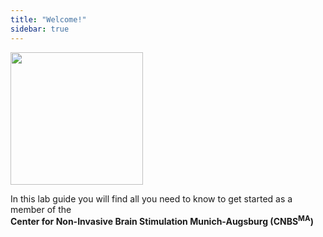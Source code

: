 ```yaml
---
title: "Welcome!"
sidebar: true
---
```


![](profile.jpg){fig-align="left" width="212"}

In this lab guide you will find all you need to know to get started as a member of the <br> **Center for Non-Invasive Brain Stimulation Munich-Augsburg (CNBS^MA^)**
